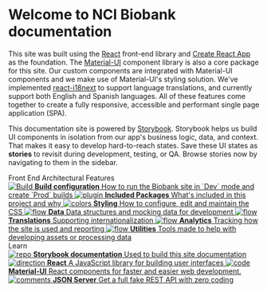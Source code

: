 

<Meta title="Introduction" />

# Welcome to NCI Biobank documentation

This site was built using the [React](https://reactjs.org/) front-end library and [Create React App](https://github.com/facebook/create-react-app) as the foundation. The [Material-UI](https://material-ui.com/) component library is also a core package for this site. Our custom components are integrated with Material-UI components and we make use of Material-UI's styling solution. We've implemented [react-i18next](https://react.i18next.com/) to support language translations, and currently support both English and Spanish languages. All of these features come together to create a fully responsive, accessible and performant single page application (SPA).

This documentation site is powered by [Storybook](https://storybook.js.org). Storybook helps us build UI components in isolation from our app's business logic, data, and context.
That makes it easy to develop hard-to-reach states. Save these UI states as **stories** to revisit during development, testing, or QA. Browse stories now by navigating to them in the sidebar.

<div class="subheading">Front End Architectural Features</div>

<div class="link-list">
  <a class="link-item" href="?path=/docs/architecture-build-configurations--page">
    <img src={StackAlt} alt="Build" />
    <span>
      <strong>Build configuration</strong>
      How to run the Biobank site in `Dev` mode and create `Prod` builds
    </span>
  </a>
  <a class="link-item" href="?path=/docs/architecture-included-packages--page">
    <img src={Plugin} alt="plugin" />
    <span>
      <strong>Included Packages</strong>
      What's included in this project and why
    </span>
  </a>
  <a class="link-item" href="?path=/docs/architecture-styling--page">
    <img src={Colors} alt="colors" />
    <span>
      <strong>Styling</strong>
      How to configure, edit and maintain the CSS
    </span>
  </a>
  <a class="link-item" href="?path=/docs/architecture-data--page">
    <img src={Flow} alt="flow" />
    <span>
      <strong>Data</strong>
      Data structures and mocking data for development
    </span>
  </a>
  <a class="link-item" href="?path=/docs/architecture-translations--page">
    <img src={Flow} alt="flow" />
    <span>
      <strong>Translations</strong>
      Supporting internationalization
    </span>
  </a>
  <a class="link-item" href="?path=/docs/architecture-analytics--page">
    <img src={Flow} alt="flow" />
    <span>
      <strong>Analytics</strong>
      Tracking how the site is used and reporting
    </span>
  </a>
  <a class="link-item" href="?path=/docs/architecture-utilities--page">
    <img src={Flow} alt="flow" />
    <span>
      <strong>Utilities</strong>
      Tools made to help with developing assets or processing data
    </span>
  </a>
</div>

<div class="subheading">Learn</div>

<div class="link-list">
  <a class="link-item" href="https://storybook.js.org/docs" target="_blank">
    <img src={Repo} alt="repo" />
    <span>
      <strong>Storybook documentation</strong>
      Used to build this site documentation
    </span>
  </a>
  <a class="link-item" href="https://reactjs.org/" target="_blank">
    <img src={Direction} alt="direction" />
    <span>
      <strong>React</strong>
      A JavaScript library for building user interfaces
    </span>
  </a>
  <a class="link-item" href="https://material-ui.com/" target="_blank">
    <img src={Code} alt="code" />
    <span>
      <strong>Material-UI</strong>
      React components for faster and easier web development.
    </span>
  </a>
  <a class="link-item" href="https://github.com/typicode/json-server" target="_blank">
    <img src={Comments} alt="comments" />
    <span>
      <strong>JSON Server</strong>
      Get a full fake REST API with zero coding
    </span>
  </a>
</div>
